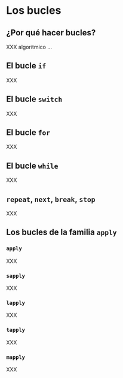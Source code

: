 # Los bucles {#loops}

## ¿Por qué hacer bucles?

XXX algorítmico ...

## El bucle `if`

XXX

## El bucle `switch`

XXX

## El bucle `for`

XXX

## El bucle `while`

XXX

## `repeat`, `next`, `break`, `stop`

XXX

## Los bucles de la familia `apply`

### `apply`

XXX

### `sapply`

XXX

### `lapply`

XXX

### `tapply`

XXX

### `mapply`

XXX
